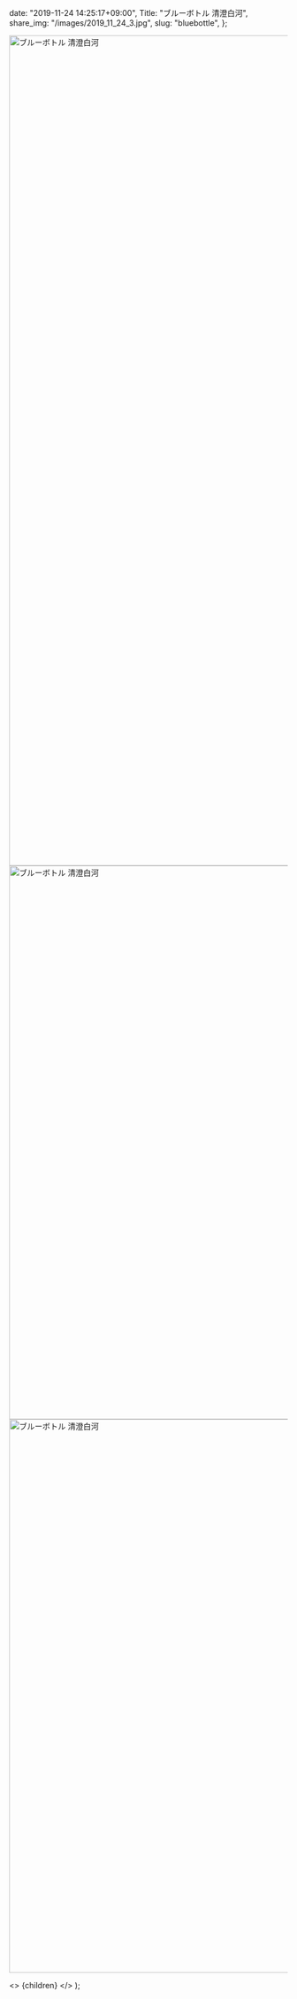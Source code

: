 
  date: "2019-11-24 14:25:17+09:00",
  Title: "ブルーボトル 清澄白河",
  share_img: "/images/2019_11_24_3.jpg",
  slug: "bluebottle",
};

<img src="/Users/dream_exp/Desktop/Projects/ikyoukoujitsu/ikyoukoujitsu-v2/public/images/2019_11_24_1.jpg" alt="ブルーボトル 清澄白河" width="1000" height="1500" />
<img src="/Users/dream_exp/Desktop/Projects/ikyoukoujitsu/ikyoukoujitsu-v2/public/images/2019_11_24_2.jpg" alt="ブルーボトル 清澄白河" width="1500" height="1000" />
<img src="/Users/dream_exp/Desktop/Projects/ikyoukoujitsu/ikyoukoujitsu-v2/public/images/2019_11_24_3.jpg" alt="ブルーボトル 清澄白河" width="1500" height="1000" loading="lazy" />

  <>
    <Head>
      <title>{meta.Title} | 異郷好実</title>
    </Head>
    <PostLayout meta={meta}>{children}</PostLayout>
  </>
);
